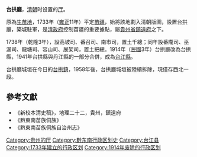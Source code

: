 '''台拱廳'''，[[清朝|清朝]]时设置的[[厅_(行政区划)|厅]]。

原為[[生苗地|生苗地]]，1733年（[[雍正|雍正]]11年）平定[[苗疆|苗疆]]，始將該地劃入清朝版圖，設置台拱廳，築城駐軍，是[[清政府|清政府]]控制苗疆的重要據點，屬[[貴州省|貴州省]][[镇远府|鎮遠府]]之下。

1738年（乾隆3年），設高坡司、番召司、南市司，置土千總；同年設番隴司、巫漏司、龍塘司、容山司、展架司，置土把總。1914年（[[民國紀元|民國]]3年）台拱廳改為台拱縣，1941年台拱縣與丹江縣的一部分合併，成為[[台江縣|台江縣]]。

台拱廳城垣在今日的[[台拱鎮|台拱鎮]]，1958年後，台拱廳城垣被陸續拆除，現僅存西北一段。

==參考文獻==
*《新校本清史稿》，地理二十二，貴州，鎮遠府
*《黔東南苗族侗族》
*《黔東南苗族侗族自治州志》

{{清朝行政区划小作品}}
[[Category:贵州的厅|Category:贵州的厅]]
[[Category:黔东南行政区划史|Category:黔东南行政区划史]]
[[Category:台江县|Category:台江县]]
[[Category:1733年建立的行政区划|Category:1733年建立的行政区划]]
[[Category:1914年废除的行政区划|Category:1914年废除的行政区划]]